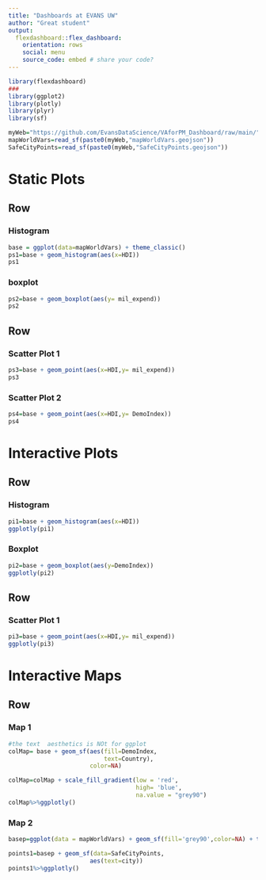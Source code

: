 ```yaml
---
title: "Dashboards at EVANS UW"
author: "Great student"
output: 
  flexdashboard::flex_dashboard:
    orientation: rows
    social: menu
    source_code: embed # share your code?
---
```


```r
library(flexdashboard)
###
library(ggplot2)
library(plotly)
library(plyr)
library(sf)

myWeb="https://github.com/EvansDataScience/VAforPM_Dashboard/raw/main/"
mapWorldVars=read_sf(paste0(myWeb,"mapWorldVars.geojson"))
SafeCityPoints=read_sf(paste0(myWeb,"SafeCityPoints.geojson"))
```

Static Plots
=======================================================================

Row
-----------------------------------------------------------------------

### Histogram

```r
base = ggplot(data=mapWorldVars) + theme_classic()
ps1=base + geom_histogram(aes(x=HDI)) 
ps1
```


### boxplot 

```r
ps2=base + geom_boxplot(aes(y= mil_expend)) 
ps2
```

Row
-----------------------------------------------------------------------

### Scatter Plot 1

```r
ps3=base + geom_point(aes(x=HDI,y= mil_expend)) 
ps3
```

### Scatter Plot 2

```r
ps4=base + geom_point(aes(x=HDI,y= DemoIndex)) 
ps4
```

Interactive Plots
=======================================================================

Row
-----------------------------------------------------------------------

### Histogram 

```r
pi1=base + geom_histogram(aes(x=HDI)) 
ggplotly(pi1)
```

### Boxplot

```r
pi2=base + geom_boxplot(aes(y=DemoIndex)) 
ggplotly(pi2)

```

Row 
-----------------------------------------------------------------------

### Scatter Plot 1

```r
pi3=base + geom_point(aes(x=HDI,y= mil_expend)) 
ggplotly(pi3)
```


Interactive Maps
=======================================================================


Row 
-----------------------------------------------------------------------

### Map 1



```r
#the text  aesthetics is NOt for ggplot
colMap= base + geom_sf(aes(fill=DemoIndex,
                           text=Country),
                       color=NA)

colMap=colMap + scale_fill_gradient(low = 'red',
                                    high= 'blue',
                                    na.value = "grey90")
colMap%>%ggplotly()
```


### Map 2

```r
basep=ggplot(data = mapWorldVars) + geom_sf(fill='grey90',color=NA) + theme_bw()

points1=basep + geom_sf(data=SafeCityPoints,
                       aes(text=city))
points1%>%ggplotly()
```